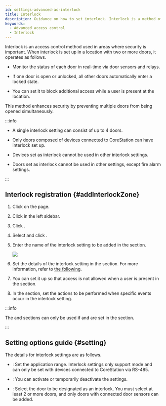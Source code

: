 ```yaml
---
id: settings-advanced-ac-interlock
title: Interlock
description: Guidance on how to set interlock. Interlock is a method of access control that enhances security by blocking access to other doors when one door is open among multiple doors.
keywords:
  - Advanced access control
  - Interlock
---
```


Interlock is an access control method used in areas where security is important. When interlock is set up in a location with two or more doors, it operates as follows.

* Monitor the status of each door in real-time via door sensors and relays.

* If one door is open or unlocked, all other doors automatically enter a locked state.

* You can set it to block additional access while a user is present at the location.

This method enhances security by preventing multiple doors from being opened simultaneously.

:::info

* A single interlock setting can consist of up to 4 doors.

* Only doors composed of devices connected to CoreStation can have interlock set up.

* Devices set as interlock cannot be used in other interlock settings.

* Doors set as interlock cannot be used in other settings, except fire alarm settings.

:::

## Interlock registration {#addInterlockZone}

1. Click <Cmd sid='shell.header.setting' /> on the <Cmd sid='shell.header.launcher' /> page.

2. Click <Cmd sid='setting.menu.advancedAc.root' /> in the left sidebar.

3. Click <Cmd sid='button.func.addZone' product='2' />.

4. Select <Cmd sid='zone.interLock' product='2' /> and click <Cmd sid='button.apply' product='2' />.

5. Enter the name of the interlock setting to be added in the <Cmd sid='common.info' product='2' /> section.

   <Image src='/img/biostarx-settings-adv-ac-add-interlock.png' />

6. Set the details of the interlock setting in the <Cmd sid='common.setting' product='2' /> section. For more information, refer to [the following](#setting).

7. You can set it up so that access is not allowed when a user is present in the <Cmd sid='common.option' product='2' /> section.

8. In the <Cmd sid='common.alarm' product='2' /> section, set the actions to be performed when specific events occur in the interlock setting.

:::info

The <Cmd sid='common.option' product='2' /> and <Cmd sid='common.alarm' product='2' /> sections can only be used if <Cmd sid='common.setting' product='2' /> and <Cmd sid='zone.pause.doorselected' product='2' /> are set in the <Cmd sid='common.setting' product='2' /> section.

:::

## Setting options guide {#setting}

The details for interlock settings are as follows.

* <Cmd sid='zone.globalZone' product='2' />: Set the application range. Interlock settings only support <Cmd sid='zone.globalZone.local' product='2' /> mode and can only be set with devices connected to CoreStation via RS-485.

* <Cmd sid='zone.pause.activatedAndDeactivated' product='2' />: You can activate or temporarily deactivate the settings.

* <Cmd sid='zone.pause.doorselected' product='2' />: Select the door to be designated as an interlock. You must select at least 2 or more doors, and only doors with connected door sensors can be added.
